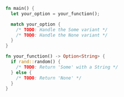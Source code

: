 ```rust
fn main() {
  let your_option = your_function();

  match your_option {
    /* TODO: Handle the Some variant */
    /* TODO: Handle the None variant */
  }
}

fn your_function() -> Option<String> {
  if rand::random() {
    /* TODO: Return 'Some' with a String */
  } else {
    /* TODO: Return 'None' */
  }
}

```